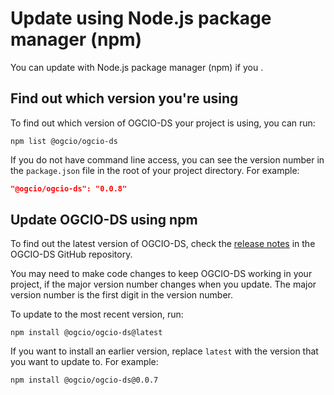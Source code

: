 
<Meta title="Docs/Update with npm" />

# Update using Node.js package manager (npm)

You can update with Node.js package manager (npm) if you <Link textToDisplay='originally installed OGCIO-DS with npm' href='?path=/docs/docs-install-with-npm--docs' />.

## Find out which version you're using

To find out which version of OGCIO-DS your project is using, you can run:

```
npm list @ogcio/ogcio-ds
```

If you do not have command line access, you can see the version number in the `package.json` file in the root of your project directory. For example:

```json
"@ogcio/ogcio-ds": "0.0.8"
```

## Update OGCIO-DS using npm

To find out the latest version of OGCIO-DS, check the [release notes](https://github.com/ogcio/ogcio-ds/releases) in the OGCIO-DS GitHub repository.

You may need to make code changes to keep OGCIO-DS working in your project, if the major version number changes when you update. The major version number is the first digit in the version number.

To update to the most recent version, run:

```
npm install @ogcio/ogcio-ds@latest
```

If you want to install an earlier version, replace `latest` with the version that you want to update to. For example:

```
npm install @ogcio/ogcio-ds@0.0.7
```
